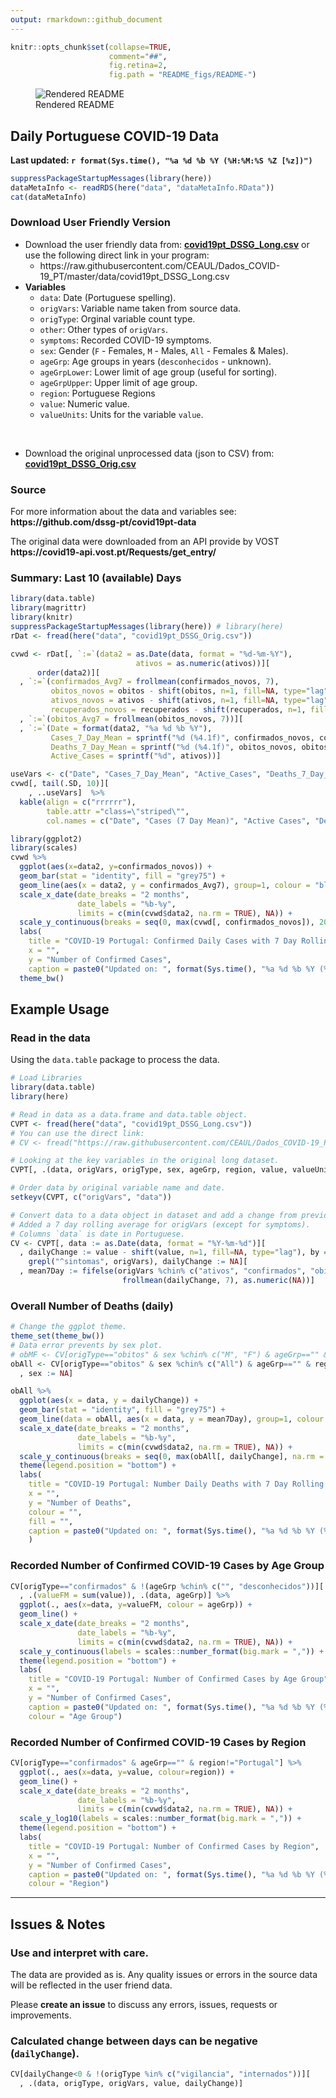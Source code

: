 ```yaml
---
output: rmarkdown::github_document
---
```

  
```r
knitr::opts_chunk$set(collapse=TRUE,
                      comment="##",
                      fig.retina=2,
                      fig.path = "README_figs/README-")
```

![Rendered README](https://github.com/CEAUL/Dados_COVID-19_PT/workflows/Render%20README/badge.svg)

## Daily Portuguese COVID-19 Data

**Last updated: `r format(Sys.time(), "%a %d %b %Y (%H:%M:%S %Z [%z])")`**

```r
suppressPackageStartupMessages(library(here))
dataMetaInfo <- readRDS(here("data", "dataMetaInfo.RData"))
cat(dataMetaInfo)
```

### Download User Friendly Version

+ Download the user friendly data from: **[covid19pt_DSSG_Long.csv](https://raw.githubusercontent.com/CEAUL/Dados_COVID-19_PT/master/data/covid19pt_DSSG_Long.csv)** or use the following direct link in your program:
  + https://raw.githubusercontent.com/CEAUL/Dados_COVID-19_PT/master/data/covid19pt_DSSG_Long.csv
  
+ **Variables**
	+ `data`: Date (Portuguese spelling).
	+ `origVars`: Variable name taken from source data.
	+ `origType`: Orginal variable count type.
	+ `other`: Other types of `origVars`.
	+ `symptoms`: Recorded COVID-19 symptoms.
	+ `sex`: Gender (`F` - Females, `M` - Males, `All` - Females & Males).
	+ `ageGrp`: Age groups in years (`desconhecidos` - unknown).
	+ `ageGrpLower`: Lower limit of age group (useful for sorting).
	+ `ageGrpUpper`: Upper limit of age group.
	+ `region`: Portuguese Regions
	+ `value`: Numeric value.
	+ `valueUnits`: Units for the variable `value`.

<br>

+ Download the original unprocessed data (json to CSV) from: **[covid19pt_DSSG_Orig.csv](https://raw.githubusercontent.com/CEAUL/Dados_COVID-19_PT/master/data/covid19pt_DSSG_Orig.csv)**
  
### Source
  
  For more information about the data and variables see: **https://github.com/dssg-pt/covid19pt-data**
  
  The original data were downloaded from an API provide by VOST **https://covid19-api.vost.pt/Requests/get_entry/**
  
### Summary: Last 10 (available) Days

```r
library(data.table)
library(magrittr)
library(knitr)
suppressPackageStartupMessages(library(here)) # library(here)
rDat <- fread(here("data", "covid19pt_DSSG_Orig.csv"))

cvwd <- rDat[, `:=`(data2 = as.Date(data, format = "%d-%m-%Y"),
                            ativos = as.numeric(ativos))][
      order(data2)][
  , `:=`(confirmados_Avg7 = frollmean(confirmados_novos, 7),
         obitos_novos = obitos - shift(obitos, n=1, fill=NA, type="lag"),
         ativos_novos = ativos - shift(ativos, n=1, fill=NA, type="lag"),
         recuperados_novos = recuperados - shift(recuperados, n=1, fill=NA, type="lag"))][
  , `:=`(obitos_Avg7 = frollmean(obitos_novos, 7))][
  , `:=`(Date = format(data2, "%a %d %b %Y"),
         Cases_7_Day_Mean = sprintf("%d (%4.1f)", confirmados_novos, confirmados_Avg7),
         Deaths_7_Day_Mean = sprintf("%d (%4.1f)", obitos_novos, obitos_Avg7),
         Active_Cases = sprintf("%d", ativos))]

useVars <- c("Date", "Cases_7_Day_Mean", "Active_Cases", "Deaths_7_Day_Mean")
cvwd[, tail(.SD, 10)][
    , ..useVars]  %>%
  kable(align = c("rrrrrr"), 
        table.attr ="class=\"striped\"",
        col.names = c("Date", "Cases (7 Day Mean)", "Active Cases", "Deaths (7 Day Mean)"))
```

```r
library(ggplot2)
library(scales)
cvwd %>% 
  ggplot(aes(x=data2, y=confirmados_novos)) +
  geom_bar(stat = "identity", fill = "grey75") +
  geom_line(aes(x = data2, y = confirmados_Avg7), group=1, colour = "blue") +
  scale_x_date(date_breaks = "2 months",
               date_labels = "%b-%y",
               limits = c(min(cvwd$data2, na.rm = TRUE), NA)) +
  scale_y_continuous(breaks = seq(0, max(cvwd[, confirmados_novos]), 2000)) +
  labs(
    title = "COVID-19 Portugal: Confirmed Daily Cases with 7 Day Rolling Mean",
    x = "",
    y = "Number of Confirmed Cases",
    caption = paste0("Updated on: ", format(Sys.time(), "%a %d %b %Y (%H:%M:%S %Z [%z])"))) +
  theme_bw()
```
  
## Example Usage
  
  
### Read in the data
  
  Using the `data.table` package to process the data.

```r
# Load Libraries
library(data.table)
library(here)

# Read in data as a data.frame and data.table object.
CVPT <- fread(here("data", "covid19pt_DSSG_Long.csv"))
# You can use the direct link:
# CV <- fread("https://raw.githubusercontent.com/CEAUL/Dados_COVID-19_PT/master/data/covid19pt_DSSG_Long.csv")

# Looking at the key variables in the original long dataset.
CVPT[, .(data, origVars, origType, sex, ageGrp, region, value, valueUnits)]

# Order data by original variable name and date.
setkeyv(CVPT, c("origVars", "data"))

# Convert data to a data object in dataset and add a change from previous day variable.
# Added a 7 day rolling average for origVars (except for symptoms). 
# Columns `data` is date in Portuguese.
CV <- CVPT[, data := as.Date(data, format = "%Y-%m-%d")][
  , dailyChange := value - shift(value, n=1, fill=NA, type="lag"), by = origVars][
    grepl("^sintomas", origVars), dailyChange := NA][
  , mean7Day := fifelse(origVars %chin% c("ativos", "confirmados", "obitos", "recuperados"), 
                         frollmean(dailyChange, 7), as.numeric(NA))]

```

### Overall Number of Deaths (daily)

```r
# Change the ggplot theme.
theme_set(theme_bw())
# Data error prevents by sex plot.
# obMF <- CV[origType=="obitos" & sex %chin% c("M", "F") & ageGrp=="" & region == "Portugal"]
obAll <- CV[origType=="obitos" & sex %chin% c("All") & ageGrp=="" & region == "Portugal"][ 
  , sex := NA]

obAll %>% 
  ggplot(aes(x = data, y = dailyChange)) +
  geom_bar(stat = "identity", fill = "grey75") +
  geom_line(data = obAll, aes(x = data, y = mean7Day), group=1, colour = "brown") +
  scale_x_date(date_breaks = "2 months",
               date_labels = "%b-%y",
               limits = c(min(cvwd$data2, na.rm = TRUE), NA)) +
  scale_y_continuous(breaks = seq(0, max(obAll[, dailyChange], na.rm = TRUE) + 50, 50)) +
  theme(legend.position = "bottom") +
  labs(
    title = "COVID-19 Portugal: Number Daily Deaths with 7 Day Rolling Mean",
    x = "",
    y = "Number of Deaths",
    colour = "",
    fill = "",
    caption = paste0("Updated on: ", format(Sys.time(), "%a %d %b %Y (%H:%M:%S %Z [%z])"))
    )
```

### Recorded Number of Confirmed COVID-19 Cases by Age Group

```r
CV[origType=="confirmados" & !(ageGrp %chin% c("", "desconhecidos"))][
  , .(valueFM = sum(value)), .(data, ageGrp)] %>%
  ggplot(., aes(x=data, y=valueFM, colour = ageGrp)) +
  geom_line() +
  scale_x_date(date_breaks = "2 months",
               date_labels = "%b-%y",
               limits = c(min(cvwd$data2, na.rm = TRUE), NA)) +
  scale_y_continuous(labels = scales::number_format(big.mark = ",")) +
  theme(legend.position = "bottom") +
  labs(
    title = "COVID-19 Portugal: Number of Confirmed Cases by Age Group",
    x = "",
    y = "Number of Confirmed Cases",
    caption = paste0("Updated on: ", format(Sys.time(), "%a %d %b %Y (%H:%M:%S %Z [%z])")),
    colour = "Age Group")
```

### Recorded Number of Confirmed COVID-19 Cases by Region

```r
CV[origType=="confirmados" & ageGrp=="" & region!="Portugal"] %>%
  ggplot(., aes(x=data, y=value, colour=region)) +
  geom_line() +
  scale_x_date(date_breaks = "2 months",
               date_labels = "%b-%y",
               limits = c(min(cvwd$data2, na.rm = TRUE), NA)) +
  scale_y_log10(labels = scales::number_format(big.mark = ",")) +
  theme(legend.position = "bottom") +
  labs(
    title = "COVID-19 Portugal: Number of Confirmed Cases by Region",
    x = "",
    y = "Number of Confirmed Cases",
    caption = paste0("Updated on: ", format(Sys.time(), "%a %d %b %Y (%H:%M:%S %Z [%z])")),
    colour = "Region")
```

<hr>
## Issues & Notes

### Use and interpret with care.

The data are provided as is. Any quality issues or errors in the source data will be 
reflected in the user friend data. 

Please **create an issue** to discuss any errors, issues, requests or improvements.

### Calculated change between days can be negative (`dailyChange`).

```r
CV[dailyChange<0 & !(origType %in% c("vigilancia", "internados"))][
  , .(data, origType, origVars, value, dailyChange)]
```

